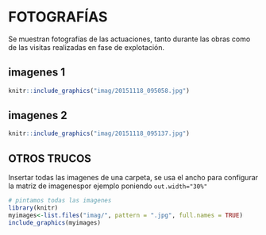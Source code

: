 # FOTOGRAFÍAS  \label{fotos}

Se muestran fotografías de las actuaciones, tanto durante las obras como de las visitas realizadas en fase de  explotación.

## imagenes 1

```{r out.width = "30%"}
knitr::include_graphics("imag/20151118_095058.jpg")

```

## imagenes 2

```{r out.width = "50%"}
knitr::include_graphics("imag/20151118_095137.jpg")

```

## OTROS TRUCOS

Insertar todas las imagenes de una carpeta, se usa el ancho para configurar la matriz de imagenespor ejemplo poniendo `out.width="30%"`

```{r echo = TRUE, out.width="30%"}
# pintamos todas las imagenes
library(knitr)
myimages<-list.files("imag/", pattern = ".jpg", full.names = TRUE)
include_graphics(myimages)

```

 
